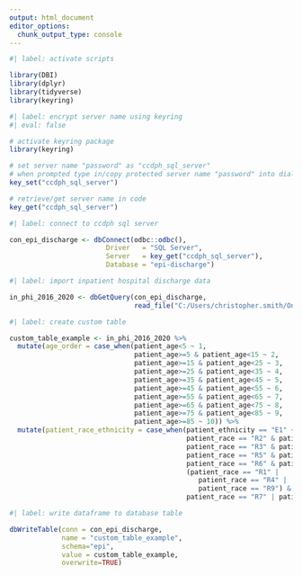 ```yaml
---
output: html_document
editor_options: 
  chunk_output_type: console
---
```


```r
#| label: activate scripts

library(DBI)
library(dplyr)
library(tidyverse)
library(keyring)

```


```r
#| label: encrypt server name using keyring
#| eval: false

# activate keyring package
library(keyring)

# set server name "password" as "ccdph_sql_server"
# when prompted type in/copy protected server name "password" into dialog box 
key_set("ccdph_sql_server")

# retrieve/get server name in code
key_get("ccdph_sql_server")

```


```r
#| label: connect to ccdph sql server

con_epi_discharge <- dbConnect(odbc::odbc(),
                        Driver   = "SQL Server",
                        Server   = key_get("ccdph_sql_server"),
                        Database = "epi-discharge")

```


```r
#| label: import inpatient hospital discharge data

in_phi_2016_2020 <- dbGetQuery(con_epi_discharge, 
                               read_file("C:/Users/christopher.smith/OneDrive - Cook County Health/git_repos/justenvirons/ccdph-epi_unit_handbook/scripts/SQL/query_inpatient_discharges.sql"))

```

```r
#| label: create custom table

custom_table_example <- in_phi_2016_2020 %>%
  mutate(age_order = case_when(patient_age<5 ~ 1,
                               patient_age>=5 & patient_age<15 ~ 2,
                               patient_age>=15 & patient_age<25 ~ 3,
                               patient_age>=25 & patient_age<35 ~ 4,
                               patient_age>=35 & patient_age<45 ~ 5,
                               patient_age>=45 & patient_age<55 ~ 6,
                               patient_age>=55 & patient_age<65 ~ 7,
                               patient_age>=65 & patient_age<75 ~ 8,
                               patient_age>=75 & patient_age<85 ~ 9,
                               patient_age>=85 ~ 10)) %>%
  mutate(patient_race_ethnicity = case_when(patient_ethnicity == "E1" ~ "Hispanic",
                                            patient_race == "R2" & patient_ethnicity == "E2" ~ "NH Asian",
                                            patient_race == "R3" & patient_ethnicity == "E2" ~ "NH Black",
                                            patient_race == "R5" & patient_ethnicity == "E2" ~ "NH White",
                                            patient_race == "R6" & patient_ethnicity == "E2" ~ "NH Multiracial",
                                            (patient_race == "R1" | 
                                               patient_race == "R4" | 
                                               patient_race == "R9") & patient_ethnicity == "E2" ~ "NH Other",
                                            patient_race == "R7" | patient_ethnicity == "E7" ~ "Unknown"))
```


```r
#| label: write dataframe to database table

dbWriteTable(conn = con_epi_discharge, 
             name = "custom_table_example", 
             schema="epi", 
             value = custom_table_example, 
             overwrite=TRUE)

```



